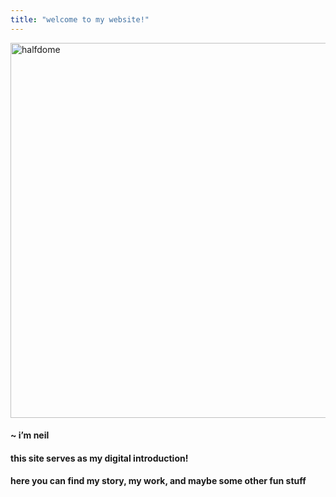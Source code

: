 ```yaml
---
title: "welcome to my website!"
---
```


<img src="pictures/halfdome.jpg" alt="halfdome" width="600"/>

#### ~ i'm neil

#### this site serves as my digital introduction!

#### here you can find my story, my work, and maybe some other fun stuff